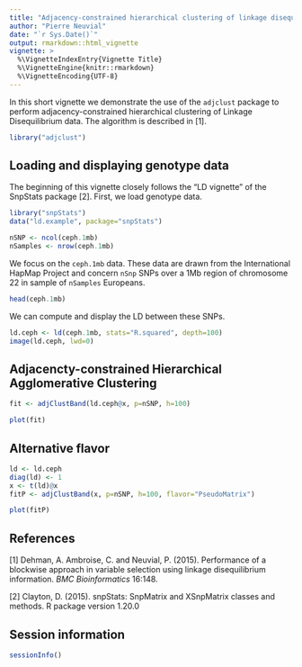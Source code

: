 ```yaml
---
title: "Adjacency-constrained hierarchical clustering of linkage disequilibrium"
author: "Pierre Neuvial"
date: "`r Sys.Date()`"
output: rmarkdown::html_vignette
vignette: >
  %\VignetteIndexEntry{Vignette Title}
  %\VignetteEngine{knitr::rmarkdown}
  %\VignetteEncoding{UTF-8}
---
```



In this short vignette we demonstrate the use of the `adjclust` package to perform adjacency-constrained hierarchical clustering of Linkage Disequilibrium data. The algorithm is described in [1].

```r
library("adjclust")
```

## Loading and displaying genotype data

The beginning of this vignette closely follows the "LD vignette" of the SnpStats package [2]. First, we load genotype data.

```r
library("snpStats")
data("ld.example", package="snpStats")
```

```r
nSNP <- ncol(ceph.1mb)
nSamples <- nrow(ceph.1mb)
```

We focus on the `ceph.1mb` data. These data are drawn from the International HapMap Project and concern `nSnp` SNPs over a 1Mb region of chromosome 22 in sample of `nSamples` Europeans. 

```r
head(ceph.1mb)
```

We can compute and display the LD between these SNPs.

```r
ld.ceph <- ld(ceph.1mb, stats="R.squared", depth=100)
image(ld.ceph, lwd=0)
```

## Adjacencty-constrained Hierarchical Agglomerative Clustering 

```r
fit <- adjClustBand(ld.ceph@x, p=nSNP, h=100)
```

```r
plot(fit)
```


## Alternative flavor

```r
ld <- ld.ceph
diag(ld) <- 1
x <- t(ld)@x
fitP <- adjClustBand(x, p=nSNP, h=100, flavor="PseudoMatrix")
```


```r
plot(fitP)
```


## References

[1] Dehman, A. Ambroise, C. and Neuvial, P. (2015). Performance of a blockwise approach in variable selection using linkage disequilibrium information. *BMC Bioinformatics* 16:148.

[2] Clayton, D. (2015). snpStats: SnpMatrix and XSnpMatrix classes and methods. R package version 1.20.0


## Session information

```r
sessionInfo()
```
